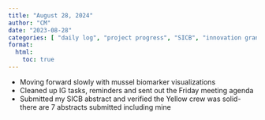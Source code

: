 ```yaml
---
title: "August 28, 2024"
author: "CM"
date: "2023-08-28"
categories: [ "daily log", "project progress", "SICB", "innovation grant", "writing", "code"]
format:
  html:
    toc: true
---
```


* Moving forward slowly with mussel biomarker visualizations\
* Cleaned up IG tasks, reminders and sent out the Friday meeting agenda\
* Submitted my SICB abstract and verified the Yellow crew was solid- there are 7 abstracts submitted including mine
